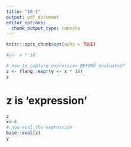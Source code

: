 ```yaml
---
title: "18_1"
output: pdf_document
editor_options: 
  chunk_output_type: console
---
```


```r
knitr::opts_chunk$set(echo = TRUE)
```

```r
#y<- x * 10

# how to capture expression BEFORE evaluated?
z <- rlang::expr(y <- x * 10)
z
```

# z is 'expression'
```r
z
x<-4
# now eval the expression
base::eval(z)
y
```
